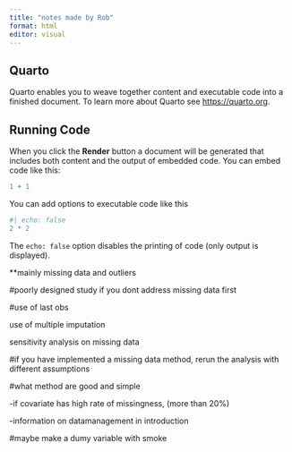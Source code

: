 ```yaml
---
title: "notes made by Rob"
format: html
editor: visual
---
```


## Quarto

Quarto enables you to weave together content and executable code into a finished document. To learn more about Quarto see <https://quarto.org>.

## Running Code

When you click the **Render** button a document will be generated that includes both content and the output of embedded code. You can embed code like this:

```r
1 + 1
```

You can add options to executable code like this

```r
#| echo: false
2 * 2
```

The `echo: false` option disables the printing of code (only output is displayed).

\*\*mainly missing data and outliers

#poorly designed study if you dont address missing data first

#use of last obs

use of multiple imputation

sensitivity analysis on missing data

#if you have implemented a missing data method, rerun the analysis with different assumptions

#what method are good and simple

-if covariate has high rate of missingness, (more than 20%)

-information on datamanagement in introduction

#maybe make a dumy variable with smoke
